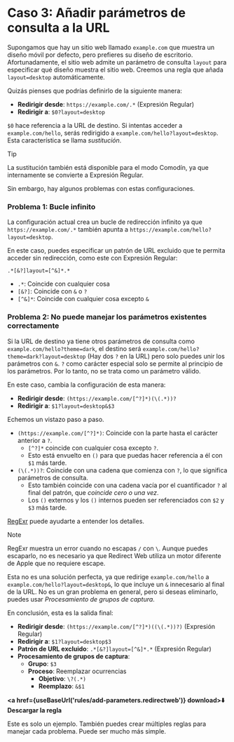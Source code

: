 
# Caso 3: Añadir parámetros de consulta a la URL

Supongamos que hay un sitio web llamado `example.com` que muestra un diseño móvil por defecto, pero prefieres su diseño de escritorio. Afortunadamente, el sitio web admite un parámetro de consulta `layout` para especificar qué diseño muestra el sitio web. Creemos una regla que añada `layout=desktop` automáticamente.

Quizás pienses que podrías definirlo de la siguiente manera:

* **Redirigir desde**: `https://example.com/.*` (Expresión Regular)
* **Redirigir a**: `$0?layout=desktop`

`$0` hace referencia a la URL de destino. Si intentas acceder a `example.com/hello`, serás redirigido a `example.com/hello?layout=desktop`. Esta característica se llama *sustitución*.

> [!TIP]
> La sustitución también está disponible para el modo Comodín, ya que internamente se convierte a Expresión Regular.

Sin embargo, hay algunos problemas con estas configuraciones.

### Problema 1: Bucle infinito

La configuración actual crea un bucle de redirección infinito ya que `https://example.com/.*` también apunta a `https://example.com/hello?layout=desktop`.

En este caso, puedes especificar un patrón de URL excluido que te permita acceder sin redirección, como este con Expresión Regular:

```
.*[&?]layout=[^&]*.*
```

* `.*`: Coincide con cualquier cosa
* `[&?]`: Coincide con `&` o `?`
* `[^&]*`: Coincide con cualquier cosa excepto `&`

### Problema 2: No puede manejar los parámetros existentes correctamente

Si la URL de destino ya tiene otros parámetros de consulta como `example.com/hello?theme=dark`, el destino será `example.com/hello?theme=dark?layout=desktop` (Hay dos `?` en la URL) pero solo puedes unir los parámetros con `&`. `?` como carácter especial solo se permite al principio de los parámetros. Por lo tanto, no se trata como un parámetro válido.

En este caso, cambia la configuración de esta manera:

* **Redirigir desde**: `(https://example.com/[^?]*)(\(.*))?`
* **Redirigir a**: `$1?layout=desktop&$3`

Echemos un vistazo paso a paso.

* `(https://example.com/[^?]*)`: Coincide con la parte hasta el carácter anterior a `?`.
    * `[^?]*` coincide con cualquier cosa excepto `?`.
    * Esto está envuelto en `()` para que puedas hacer referencia a él con `$1` más tarde.
* `(\(.*))?`: Coincide con una cadena que comienza con `?`, lo que significa parámetros de consulta.
    * Esto también coincide con una cadena vacía por el cuantificador `?` al final del patrón, que *coincide cero o una vez*.
    * Los `()` externos y los `()` internos pueden ser referenciados con `$2` y `$3` más tarde.

[RegExr](https://regexr.com) puede ayudarte a entender los detalles.

> [!NOTE]
> RegExr muestra un error cuando no escapas `/` con `\`. Aunque puedes escaparlo, no es necesario ya que Redirect Web utiliza un motor diferente de Apple que no requiere escape.

Esta no es una solución perfecta, ya que redirige `example.com/hello` a `example.com/hello?layout=desktop&`, lo que incluye un `&` innecesario al final de la URL. No es un gran problema en general, pero si deseas eliminarlo, puedes usar *Procesamiento de grupos de captura*.

En conclusión, esta es la salida final:

* **Redirigir desde**: `(https://example.com/[^?]*)((\(.*))?)` (Expresión Regular)
* **Redirigir a**: `$1?layout=desktop$3`
* **Patrón de URL excluido**: `.*[&?]layout=[^&]*.*` (Expresión Regular)
* **Procesamiento de grupos de captura**:
    * **Grupo**: `$3`
    * **Proceso**: Reemplazar ocurrencias
        * **Objetivo**: `\?(.*)`
        * **Reemplazo**: `&$1`

**<a href={useBaseUrl('rules/add-parameters.redirectweb')} download>⬇️ Descargar la regla</a>**


Este es solo un ejemplo. También puedes crear múltiples reglas para manejar cada problema. Puede ser mucho más simple.
